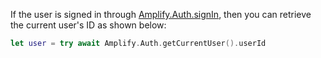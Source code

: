 If the user is signed in through [Amplify.Auth.signIn](/gen1/[platform]/build-a-backend/auth/enable-sign-in/), then you can retrieve the current user's ID as shown below:

```swift
let user = try await Amplify.Auth.getCurrentUser().userId
```
